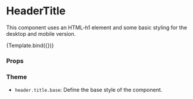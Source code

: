 
<Meta title="Components/Header/HeaderTitle" component={HeaderTitle} />

# HeaderTitle

This component uses an HTML-h1 element and some basic styling for the desktop and mobile version.


<Canvas>
  <Story name="Default" args={{ children: 'Header Title' }}>
    {Template.bind({})}
  </Story>
</Canvas>

### Props

<ArgsTable story="Default" />

### Theme

- `header.title.base`: Define the base style of the component.
